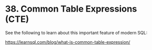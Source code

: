 # <yrChapterNumber>38. </yrChapterNumber> Common Table Expressions (CTE)

See the following to learn about this important feature of modern SQL:

<https://learnsql.com/blog/what-is-common-table-expression/>

